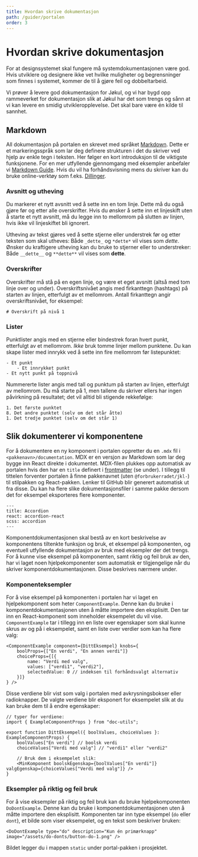 ```yaml
---
title: Hvordan skrive dokumentasjon
path: /guider/portalen
order: 3
---
```


# Hvordan skrive dokumentasjon

For at designsystemet skal fungere må systemdokumentasjonen være god. Hvis utviklere og designere ikke vet hvilke muligheter og begrensninger som finnes i systemet, kommer de til å gjøre feil og dobbeltarbeid.

Vi prøver å levere god dokumentasjon for Jøkul, og vi har bygd opp rammeverket for dokumentasjon slik at Jøkul har det som trengs og sånn at vi kan levere en smidig utvikleropplevelse. Det skal bare være én kilde til sannhet.

## Markdown

All dokumentasjon på portalen en skrevet med språket [Markdown](https://daringfireball.net/projects/markdown/). Dette er et markeringsspråk som lar deg definere strukturen i det du skriver ved hjelp av enkle tegn i teksten. Her følger en kort introduksjon til de viktigste funksjonene. For en mer utfyllende gjennomgang med eksempler anbefaler vi [Markdown Guide](https://www.markdownguide.org/basic-syntax/). Hvis du vil ha forhåndsvisning mens du skriver kan du bruke online-verktøy som f.eks. [Dillinger](https://dillinger.io/).

### Avsnitt og utheving

Du markerer et nytt avsnitt ved å sette inn en tom linje. Dette må du også gjøre før og etter alle overskrifter. Hvis du ønsker å sette inn et linjeskift uten å starte et nytt avsnitt, må du legge inn to mellomrom på slutten av linjen, hvis ikke vil linjeskiftet bli ignorert.

Utheving av tekst gjøres ved å sette stjerne eller understrek før og etter teksten som skal utheves: Både `_dette_` og `*dette*` vil vises som _dette_. Ønsker du kraftigere utheving kan du bruke to stjerner eller to understreker: Både `__dette__` og `**dette**` vil vises som **dette**.

### Overskrifter

Overskrifter må stå på en egen linje, og være et eget avsnitt (altså med tom linje over og under). Overskriftsnivået angis med firkanttegn (hashtags) på starten av linjen, etterfulgt av et mellomrom. Antall firkanttegn angir overskriftsnivået, for eksempel:

`# Overskrift på nivå 1`

### Lister

Punktlister angis med en stjerne eller bindestrek foran hvert punkt, etterfulgt av et mellomrom. _Ikke_ bruk tomme linjer mellom punktene. Du kan skape lister med innrykk ved å sette inn fire mellomrom før listepunktet:

```
- Et punkt
    - Et innrykket punkt
- Et nytt punkt på toppnivå
```

Nummererte lister angis med tall og punktum på starten av linjen, etterfulgt av mellomrom. Du må starte på 1, men tallene du skriver ellers har ingen påvirkning på resultatet; det vil alltid bli stigende rekkefølge:

```
1. Det første punktet
8. Det andre punktet (selv om det står åtte)
1. Det tredje punktet (selv om det står 1)
```

## Slik dokumenterer vi komponentene

For å dokumentere en ny komponent i portalen oppretter du en `.mdx` fil i `<pakkenavn>/documentation`. MDX er en versjon av Markdown som lar deg bygge inn React direkte i dokumentet. MDX-filen plukkes opp automatisk av portalen hvis den har en `title` definert i [frontmatter](https://www.gatsbyjs.org/docs/adding-markdown-pages/#frontmatter-for-metadata-in-markdown-files) (se under). I tillegg til tittelen forventer portalen å finne pakkenavnet (uten `@forbrukerradet/jkl-`) til stilpakken og React-pakken. Lenker til GitHub blir generert automatisk ut fra disse. Du kan ha flere slike dokumentasjonsfiler i samme pakke dersom det for eksempel eksporteres flere komponenter.

```mdx
---
title: Accordion
react: accordion-react
scss: accordion
---
```

Komponentdokumentasjonen skal bestå av en kort beskrivelse av komponentens tiltenkte funksjon og bruk, et eksempel på komponenten, og eventuell utfyllende dokumentasjon av bruk med eksempler der det trengs. For å kunne vise eksempel på komponenten, samt riktig og feil bruk av den, har vi laget noen hjelpekomponenter som automatisk er tilgjengelige når du skriver komponentdokumentasjonen. Disse beskrives nærmere under.

### Komponenteksempler

For å vise eksempel på komponenten i portalen har vi laget en hjelpekomponent som heter `ComponentExample`. Denne kan du bruke i komponentdokumentasjonen uten å måtte importere den eksplisitt. Den tar inn en React-komponent som inneholder eksempelet du vil vise. `ComponentExample` tar i tillegg inn en liste over egenskaper som skal kunne skrus av og på i eksempelet, samt en liste over verdier som kan ha flere valg:

```mdx
<ComponentExample component={DittEksempel} knobs={
    boolProps={["En verdi", "En annen verdi"]}
    choiceProps={[{
        name: "Verdi med valg",
        values: ["verdi1", "verdi2"],
        selectedValue: 0 // indeksen til forhåndsvalgt alternativ
    }]}
} />
```

Disse verdiene blir vist som valg i portalen med avkrysningsbokser eller radioknapper. De valgte verdiene blir eksponert for eksempelet slik at du kan bruke dem til å endre egenskaper:

```tsx
// typer for verdiene:
import { ExampleComponentProps } from "doc-utils";

export function DittEksempel({ boolValues, choiceValues }: ExampleComponentProps) {
    boolValues["En verdi"] // boolsk verdi
    choiceValues["Verdi med valg"] // "verdi1" eller "verdi2"

    // Bruk dem i eksempelet slik:
    <MinKomponent boolskEgenskap={boolValues["En verdi"]} valgEgenskap={choiceValues["Verdi med valg"]} />
}
```

### Eksempler på riktig og feil bruk

For å vise eksempler på riktig og feil bruk kan du bruke hjelpekomponenten `DoDontExample`. Denne kan du bruke i komponentdokumentasjonen uten å måtte importere den eksplisitt. Komponenten tar inn type eksempel (`do` eller `dont`), et bilde som viser eksempelet, og en tekst som beskriver bruken:

```tsx
<DoDontExample type="do" description="Kun én primærknapp" image="/assets/do-donts/button-do-1.png" />
```

Bildet legger du i mappen `static` under portal-pakken i prosjektet.

